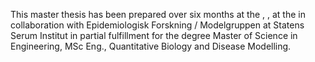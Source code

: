 \phantomsection
\section*{Approval}
\addcontentsline{toc}{section}{Approval}

This master thesis has been prepared over six months at the \sectiondescriber, \departmentdescriber, at the \universitydescriber in collaboration with Epidemiologisk Forskning / Modelgruppen at Statens Serum Institut in partial fulfillment for the degree Master of Science in Engineering, MSc Eng., Quantitative Biology and Disease Modelling. 

\vfill

\begin{center}
\namesigdate{\thesisauthor~-~\studentnumber}
\end{center}

\vfill

\clearpage 